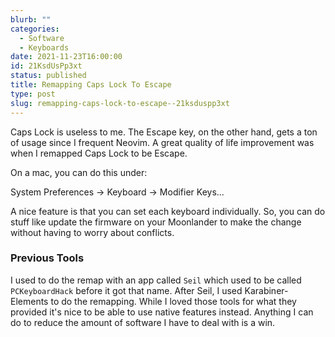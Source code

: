 ```yaml
---
blurb: ""
categories:
  - Software
  - Keyboards
date: 2021-11-23T16:00:00
id: 21KsdUsPp3xt
status: published
title: Remapping Caps Lock To Escape
type: post
slug: remapping-caps-lock-to-escape--21ksduspp3xt
---
```


Caps Lock is useless to me. The Escape key, on the other hand, gets a ton of usage since I frequent Neovim. A great quality of life improvement was when I remapped Caps Lock to be Escape. 

On a mac, you can do this under:

System Preferences -> Keyboard -> Modifier Keys... 

A nice feature is that you can set each keyboard individually. So, you can do stuff like update the firmware on your Moonlander to make the change without having to worry about conflicts. 


### Previous Tools

I used to do the remap with an app called `Seil` which used to be called `PCKeyboardHack` before it got that name. After Seil, I used Karabiner-Elements to do the remapping. While I loved those tools for what they provided it's nice to be able to use native features instead. Anything I can do to reduce the amount of software I have to deal with is a win.


    